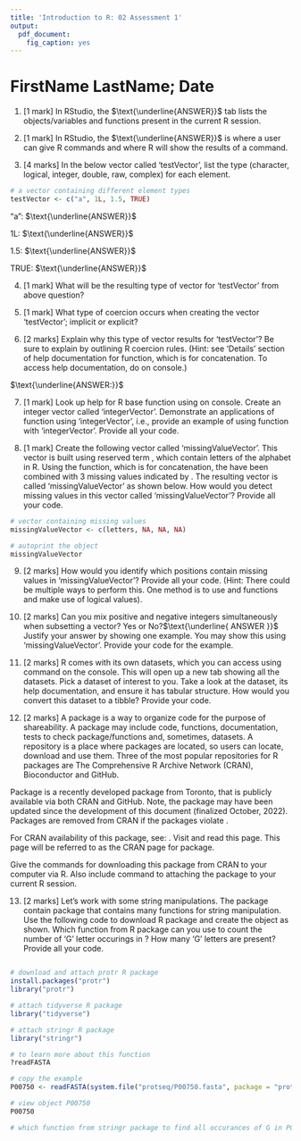 ```yaml
---
title: 'Introduction to R: 02 Assessment 1'
output: 
  pdf_document: 
    fig_caption: yes
---
```

\pagenumbering{gobble} 
\pagenumbering{arabic} 

<!-- This is a comment, and will not be printed. 

This document should be opened from RStudio. 

In RStudio, press 'Knit' symbol -> Select 'Knit to PDF' OR 'File -> Knit Document' to convert Rmardown_template.Rmd to PDF. 

Alternatively, on console type the following:
library(rmarkdown)
rmarkdown::render("Rmarkdown_template.Rmd", output_format = "pdf_document")

Ensure the first submission is named LASTNAME_FirstInitial_A1.pdf. 
--> 

# FirstName LastName; Date
<!-- # define main sections --> 
\vspace{18pt}

1. [1 mark] In RStudio, the $\text{\underline{ANSWER}}$ tab lists the objects/variables and functions present in the current R session.
\vspace{18pt}

2. [1 mark] In RStudio, the $\text{\underline{ANSWER}}$  is where a user can give R commands and where R will show the results of a command.
\vspace{18pt}

3. [4 marks] In the below  vector called 'testVector', list the type (character, logical, integer, double, raw, complex) for each element.

``` r
# a vector containing different element types
testVector <- c("a", 1L, 1.5, TRUE)
```
"a": $\text{\underline{ANSWER}}$

1L: $\text{\underline{ANSWER}}$

1.5: $\text{\underline{ANSWER}}$

TRUE: $\text{\underline{ANSWER}}$
\vspace{18pt}

4. [1 mark] What will be the  resulting type of vector for 'testVector' from above question? 
\vspace{18pt}

5. [1 mark] What type of coercion occurs when creating the vector 'testVector'; implicit or explicit? 
\vspace{18pt}

6. [2 marks] Explain why this type of vector results for 'testVector'? Be sure to explain by outlining R coercion rules. (Hint: see 'Details' section of help documentation for \texttt{c()} function, which is for concatenation. To access help documentation, do \texttt{?c} on console.)

$\text{\underline{ANSWER:}}$
\vspace{18pt}

7. [1 mark] Look up help for R base function \texttt{mean()} using \texttt{?mean} on console. Create an integer vector called 'integerVector'. Demonstrate an applications of \texttt{mean} function using 'integerVector', i.e., provide an example of using \texttt{mean} function with 'integerVector'. Provide all your code.
\vspace{18pt}

8. [1 mark] Create the following vector called 'missingValueVector'. This vector is built using reserved term \texttt{letters}, which contain letters of the alphabet in R. Using the \texttt{c()} function, which is for concatenation, the \texttt{letters} have been combined with 3 missing values indicated by \texttt{NA}. The resulting vector is called 'missingValueVector' as shown below. How would you detect missing values in this vector called 'missingValueVector'? Provide all your code.

``` r
# vector containing missing values
missingValueVector <- c(letters, NA, NA, NA)

# autoprint the object
missingValueVector 
``` 
\vspace{18pt}

9. [2 marks] How would you identify which positions contain missing values in 'missingValueVector'? Provide all your code. (Hint: There could be multiple ways to perform this. One method is to use \texttt{which()} and \texttt{is.NA()} functions and make use of logical values).
\vspace{18pt}

10. [2 marks] Can you mix positive and negative integers simultaneously when subsetting a vector? Yes or No?$\text{\underline{  ANSWER  }}$ Justify your answer by showing one example. You may show this using 'missingValueVector'. Provide your code for the example.
\vspace{18pt}

11. [2 marks] R comes with its own datasets, which you can access using command \texttt{data()} on the console. This will open up a new tab showing all the datasets. Pick a dataset of interest to you. Take a look at the dataset, its help documentation, and ensure it has tabular structure. How would you convert this dataset to a tibble? Provide your code.
\vspace{18pt}

12. [2 marks] A package is a way to organize code for the purpose of shareability. A package may include code, functions, documentation, tests to check package/functions and, sometimes, datasets. A repository is a place where packages are located, so users can locate, download and use them. Three of the most popular repositories for R packages are The Comprehensive R Archive Network (CRAN), Bioconductor and GitHub. 

Package \textit{covid19.analytics} is a recently developed package from Toronto, that is publicly available via both CRAN and GitHub. Note, the package may have been updated since the development of this document (finalized October, 2022). Packages are removed from CRAN if the packages violate \href{https://cran.r-project.org/web/packages/policies.html}{\textit{CRAN policies}}.

For CRAN availability of this package, see: \url{https://cran.r-project.org/web/packages/covid19.analytics/index.html}. Visit and read this page. This page will be referred to as the CRAN page for \textit{covid19.analytics} package. 

Give the commands for downloading this package from CRAN to your computer via R. Also include command to attaching the package to your current R session.
\vspace{18pt}

13. [2 marks] Let's work with some string manipulations. The \textit{tidyverse} package contain \textit{stringr} package that contains many functions for string manipulation. Use the following code to download R package \textit{protr} and create the object \texttt{P00750} as shown. Which function from \textit{stringr} R package can you use to count the number of 'G' letter occurings in \texttt{P00750}? How many 'G' letters are present? Provide all your code.  

``` r

# download and attach protr R package
install.packages("protr")
library("protr")

# attach tidyverse R package
library("tidyverse")

# attach stringr R package
library("stringr")

# to learn more about this function
?readFASTA 

# copy the example
P00750 <- readFASTA(system.file("protseq/P00750.fasta", package = "protr"))

# view object P00750
P00750

# which function from stringr package to find all occurances of G in P00750?
```
\vspace{18pt}